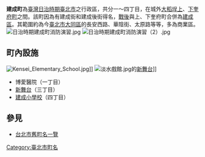 {{Notability Unreferenced |time=2019-07-14T06:51:26+00:00}}
{{japanese|japanese=建成町|kana=けんせいちょう|romaji=Kenseichō}}
'''建成町'''為[[臺灣|臺灣]][[臺灣日治時期|日治時期]][[臺北市_(州轄市)|臺北市]]之行政區，共分一～四丁目，在城外[[大稻埕|大稻埕]][[上奎府町|上]]、[[下奎府町|下奎府町]]之間。該町因為有建成街和建成後街得名，[[臺灣戰後時期|戰後]]與上、下奎府町合併為[[建成區_(臺北市)|建成區]]。其範圍約為今[[臺北市|臺北市]][[大同區_(臺北市)|大同區]]的長安西路、華陰街、太原路等等，多為商業區。
[[File:日治時期建成町消防演習.jpg|thumb]]
[[File:日治時期建成町消防演習（2）.jpg|thumb]]

==町內設施==
[[File:Kensei_Elementary_School.jpg|thumb]]]]
[[File:淡水戲館.jpg|thumb]]的[[新舞台|新舞台]]]]
*博愛醫院（一丁目）
*[[新舞台|新舞台]]（三丁目）
*[[建成小學校|建成小學校]]（四丁目）

==參見==
*[[台北市舊町名一覽|台北市舊町名一覽]]

{{台北市舊町名}}

[[Category:臺北市町名|Category:臺北市町名]]